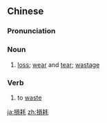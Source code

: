 {{also|损耗}}
==Chinese==
{{zh-forms|s=损耗}}

===Pronunciation===
{{zh-pron
|m=sǔnhào
|c=syun2 hou3
|mn=qz,xm,zz:sún-hàu/zz:súiⁿ-hàu/qz,xm,zz:sún-hòⁿ/zz:súiⁿ-hòⁿ
|cat=n,v
}}

===Noun===
{{zh-noun}}

# {{lb|zh|Advanced Mandarin}} [[loss]]; [[wear]] and [[tear]]; [[wastage]]

===Verb===
{{zh-verb}}

# {{lb|zh|Advanced Mandarin}} to [[waste]]

[[ja:損耗]]
[[zh:損耗]]